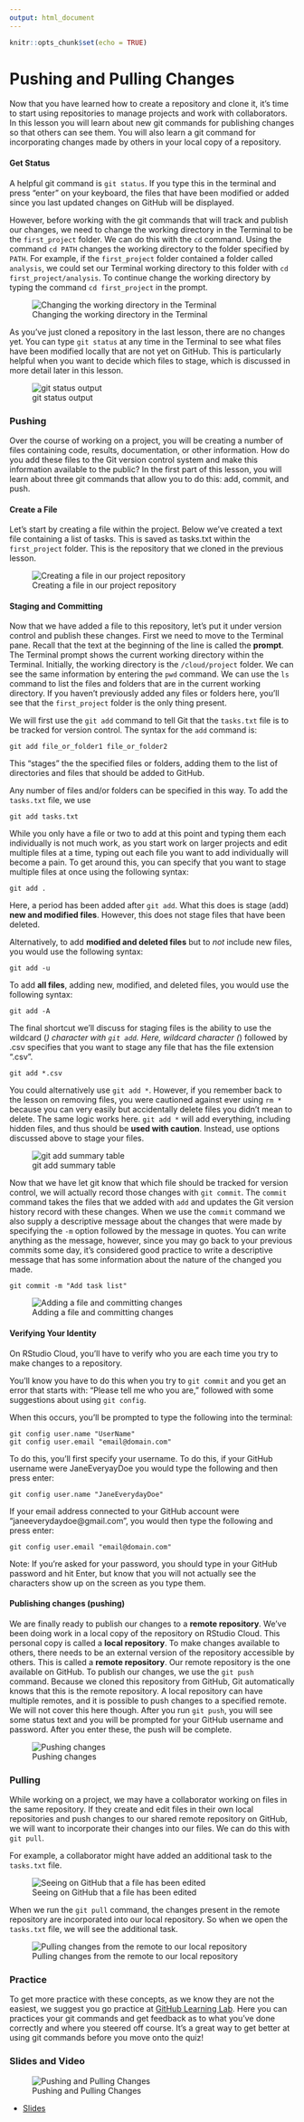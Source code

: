 ```yaml
---
output: html_document
---
```


```r
knitr::opts_chunk$set(echo = TRUE)
```

# Pushing and Pulling Changes

Now that you have learned how to create a repository and clone it, it's time to start using repositories to manage projects and work with collaborators. In this lesson you will learn about new git commands for publishing changes so that others can see them. You will also learn a git command for incorporating changes made by others in your local copy of a repository.

#### Get Status

A helpful git command is `git status`. If you type this in the terminal and press "enter" on your keyboard, the files that have been modified or added since you last updated changes on GitHub will be displayed. 

However, before working with the git commands that will track and publish our changes, we need to change the working directory in the Terminal to be the `first_project` folder. We can do this with the `cd` command. Using the command `cd PATH` changes the working directory to the folder specified by `PATH`. For example, if the `first_project` folder contained a folder called `analysis`, we could set our Terminal working directory to this folder with `cd first_project/analysis`. To continue change the working directory by typing the command `cd first_project` in the prompt.


![Changing the working directory in the Terminal](https://docs.google.com/presentation/d/1syZGx4saIzmiWVGZzIjqBjQaGkFXyC_Hlo5Pq-edYs8/export/png?id=1syZGx4saIzmiWVGZzIjqBjQaGkFXyC_Hlo5Pq-edYs8&pageid=g388478d6c4_0_66)

As you've just cloned a repository in the last lesson, there are no changes yet. You can type `git status` at any time in the Terminal to see what files have been modified locally that are not yet on GitHub. This is particularly helpful when you want to decide which files to stage, which is discussed in more detail later in this lesson.


![git status output](https://docs.google.com/presentation/d/1syZGx4saIzmiWVGZzIjqBjQaGkFXyC_Hlo5Pq-edYs8/export/png?id=1syZGx4saIzmiWVGZzIjqBjQaGkFXyC_Hlo5Pq-edYs8&pageid=g3b5b846a8f_2_13)

### Pushing

Over the course of working on a project, you will be creating a number of files containing code, results, documentation, or other information. How do you add these files to the Git version control system and make this information available to the public? In the first part of this lesson, you will learn about three git commands that allow you to do this: add, commit, and push.

#### Create a File

Let's start by creating a file within the project. Below we've created a text file containing a list of tasks. This is saved as tasks.txt within the `first_project` folder. This is the repository that we cloned in the previous lesson.


![Creating a file in our project repository](https://docs.google.com/presentation/d/1syZGx4saIzmiWVGZzIjqBjQaGkFXyC_Hlo5Pq-edYs8/export/png?id=1syZGx4saIzmiWVGZzIjqBjQaGkFXyC_Hlo5Pq-edYs8&pageid=g388478d6c4_0_0)


#### Staging and Committing

Now that we have added a file to this repository, let's put it under version control and publish these changes. First we need to move to the Terminal pane. Recall that the text at the beginning of the line is called the **prompt**. The Terminal prompt shows the current working directory within the Terminal. Initially, the working directory is the `/cloud/project` folder. We can see the same information by entering the `pwd` command. We can use the `ls` command to list the files and folders that are in the current working directory. If you haven't previously added any files or folders here, you'll see that the `first_project` folder is the only thing present.

We will first use the `git add` command to tell Git that the `tasks.txt` file is to be tracked for version control. The syntax for the `add` command is:

```text
git add file_or_folder1 file_or_folder2
```

This "stages" the the specified files or folders, adding them to the list of directories and files that should be added to GitHub.  

Any number of files and/or folders can be specified in this way. To add the `tasks.txt` file, we use

```text
git add tasks.txt
```

While you only have a file or two to add at this point and typing them each individually is not much work, as you start work on larger projects and edit multiple files at a time, typing out each file you want to add individually will become a pain. To get around this, you can specify that you want to stage multiple files at once using the following syntax:

```text
git add .
```

Here, a period has been added after `git add`. What this does is stage (add) **new and modified files**. However, this does not stage files that have been deleted.

Alternatively, to add **modified and deleted files** but to *not* include new files, you would use the following syntax:

```text
git add -u
```

To add **all files**, adding new, modified, and deleted files, you would use the following syntax:

```text
git add -A
```

The final shortcut we'll discuss for staging files is the ability to use the wildcard (*) character with `git add`. Here, wildcard character (*) followed by .csv specifies that you want to stage any file that has the file extension ".csv".

```text
git add *.csv
```

You could alternatively use `git add *`. However, if you remember back to the lesson on removing files, you were cautioned against ever using `rm *` because you can very easily but accidentally delete files you didn't mean to delete. The same logic works here. `git add *` will add everything, including hidden files, and thus should be **used with caution**. Instead, use options discussed above to stage your files.


![git add summary table](https://docs.google.com/presentation/d/1syZGx4saIzmiWVGZzIjqBjQaGkFXyC_Hlo5Pq-edYs8/export/png?id=1syZGx4saIzmiWVGZzIjqBjQaGkFXyC_Hlo5Pq-edYs8&pageid=g3b5b846a8f_2_0)

Now that we have let git know that which file should be tracked for version control, we will actually record those changes with `git commit`. The `commit` command takes the files that we added with `add` and updates the Git version history record with these changes. When we use the `commit` command we also supply a descriptive message about the changes that were made by specifying the `-m` option followed by the message in quotes. You can write anything as the message, however, since you may go back to your previous commits some day, it's considered good practice to write a descriptive message that has some information about the nature of the changed you made.

```text
git commit -m "Add task list"
```


![Adding a file and committing changes](https://docs.google.com/presentation/d/1syZGx4saIzmiWVGZzIjqBjQaGkFXyC_Hlo5Pq-edYs8/export/png?id=1syZGx4saIzmiWVGZzIjqBjQaGkFXyC_Hlo5Pq-edYs8&pageid=g388478d6c4_0_7)

#### Verifying Your Identity

On RStudio Cloud, you'll have to verify who you are each time you try to make changes to a repository.

You'll know you have to do this when you try to `git commit` and you get an error that starts with: "Please tell me who you are," followed with some suggestions about using `git config`.

When this occurs, you'll be prompted to type the following into the terminal:

```text
git config user.name "UserName"
git config user.email "email@domain.com"
```

To do this, you'll first specify your username. To do this, if your GitHub username were JaneEveryayDoe you would type the following and then press enter:

```text
git config user.name "JaneEverydayDoe"
```

If your email address connected to your GitHub account were "janeeverydaydoe@gmail.com", you would then type the following and press enter:

```text
git config user.email "email@domain.com"
```

Note: If you're asked for your password, you should type in your GitHub password and hit Enter, but know that you will not actually see the characters show up on the screen as you type them.

#### Publishing changes (pushing)

We are finally ready to publish our changes to a **remote repository**. We've been doing work in a local copy of the repository on RStudio Cloud. This personal copy is called a **local repository**. To make changes available to others, there needs to be an external version of the repository accessible by others. This is called a **remote repository**. Our remote repository is the one available on GitHub. To publish our changes, we use the `git push` command. Because we cloned this repository from GitHub, Git automatically knows that this is the remote repository. A local repository can have multiple remotes, and it is possible to push changes to a specified remote. We will not cover this here though. After you run `git push`, you will see some status text and you will be prompted for your GitHub username and password. After you enter these, the push will be complete.


![Pushing changes](https://docs.google.com/presentation/d/1syZGx4saIzmiWVGZzIjqBjQaGkFXyC_Hlo5Pq-edYs8/export/png?id=1syZGx4saIzmiWVGZzIjqBjQaGkFXyC_Hlo5Pq-edYs8&pageid=g388478d6c4_0_13)

### Pulling

While working on a project, we may have a collaborator working on files in the same repository. If they create and edit files in their own local repositories and push changes to our shared remote repository on GitHub, we will want to incorporate their changes into our files. We can do this with `git pull`.

For example, a collaborator might have added an additional task to the `tasks.txt` file.


![Seeing on GitHub that a file has been edited](https://docs.google.com/presentation/d/1syZGx4saIzmiWVGZzIjqBjQaGkFXyC_Hlo5Pq-edYs8/export/png?id=1syZGx4saIzmiWVGZzIjqBjQaGkFXyC_Hlo5Pq-edYs8&pageid=g388478d6c4_0_20)

When we run the `git pull` command, the changes present in the remote repository are incorporated into our local repository. So when we open the `tasks.txt` file, we will see the additional task.


![Pulling changes from the remote to our local repository](https://docs.google.com/presentation/d/1syZGx4saIzmiWVGZzIjqBjQaGkFXyC_Hlo5Pq-edYs8/export/png?id=1syZGx4saIzmiWVGZzIjqBjQaGkFXyC_Hlo5Pq-edYs8&pageid=g388478d6c4_0_27)

### Practice

To get more practice with these concepts, as we know they are not the easiest, we suggest you go practice at [GitHub Learning Lab](https://lab.github.com/). Here you can practices your git commands and get feedback as to what you've done correctly and where you steered off course. It's a great way to get better at using git commands before you move onto the quiz! 

### Slides and Video

![Pushing and Pulling Changes](https://www.youtube.com/watch?v=zQ5HYo9qcB8)

* [Slides](https://docs.google.com/presentation/d/1syZGx4saIzmiWVGZzIjqBjQaGkFXyC_Hlo5Pq-edYs8/edit?usp=sharing)
